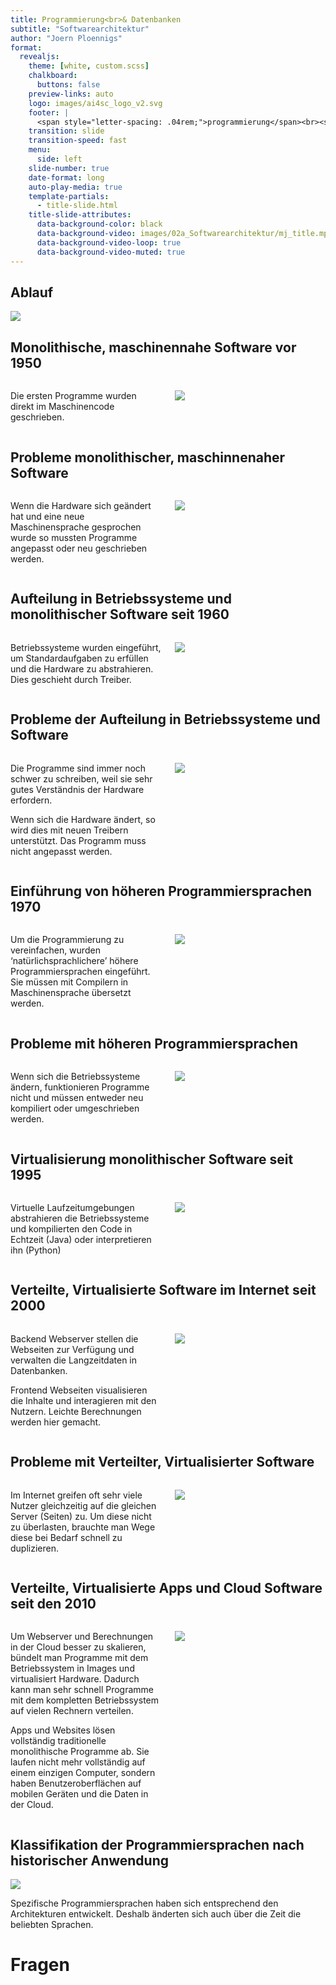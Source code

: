 ```yaml
---
title: Programmierung<br>& Datenbanken
subtitle: "Softwarearchitektur"
author: "Joern Ploennigs"
format:
  revealjs:
    theme: [white, custom.scss]
    chalkboard: 
      buttons: false
    preview-links: auto
    logo: images/ai4sc_logo_v2.svg
    footer: |
      <span style="letter-spacing: .04rem;">programmierung</span><br><span style="letter-spacing: .0rem;">und datenbanken</span>
    transition: slide
    transition-speed: fast
    menu:
      side: left
    slide-number: true
    date-format: long
    auto-play-media: true
    template-partials:
      - title-slide.html
    title-slide-attributes:
      data-background-color: black
      data-background-video: images/02a_Softwarearchitektur/mj_title.mp4
      data-background-video-loop: true
      data-background-video-muted: true
---
```



## Ablauf

![](images/partA_2.svg)


## Monolithische, maschinennahe Software vor 1950

:::: {.columns}
::: {.column width="50%"}
Die ersten Programme wurden direkt im Maschinencode geschrieben.
:::
::: {.column width="50%"}
![](images/02a_Softwarearchitektur/archi_1.svg){fig-align="center"}
:::
::::




## Probleme monolithischer, maschinnenaher Software

:::: {.columns}
::: {.column width="50%"}
Wenn die Hardware sich geändert hat und eine neue Maschinensprache gesprochen wurde so mussten Programme angepasst oder neu geschrieben werden.
:::
::: {.column width="50%"}
![](images/02a_Softwarearchitektur/archi_2.svg){fig-align="center"}
:::
::::



## Aufteilung in Betriebssysteme und monolithischer Software seit 1960

:::: {.columns}
::: {.column width="50%"}
Betriebssysteme wurden eingeführt, um Standardaufgaben zu erfüllen und die Hardware zu abstrahieren. Dies geschieht durch Treiber.
:::
::: {.column width="50%"}
![](images/02a_Softwarearchitektur/archi_3.svg){fig-align="center"}
:::
::::



## Probleme der Aufteilung in Betriebssysteme und Software

:::: {.columns}
::: {.column width="50%"}
Die Programme sind immer noch schwer zu schreiben, weil sie sehr gutes Verständnis der Hardware erfordern.

Wenn sich die Hardware ändert, so wird dies mit neuen Treibern unterstützt. Das Programm muss nicht angepasst werden.
:::
::: {.column width="50%"}
![](images/02a_Softwarearchitektur/archi_4.svg){fig-align="center"}
:::
::::



## Einführung von höheren Programmiersprachen 1970

:::: {.columns}
::: {.column width="50%"}
Um die Programmierung zu vereinfachen, wurden ‘natürlichsprachlichere’ höhere Programmiersprachen eingeführt. Sie müssen mit Compilern in Maschinensprache übersetzt werden.
:::
::: {.column width="50%"}
![](images/02a_Softwarearchitektur/archi_5.svg){fig-align="center"}
:::
::::


## Probleme mit höheren Programmiersprachen

:::: {.columns}
::: {.column width="50%"}
Wenn sich die Betriebssysteme ändern, funktionieren Programme nicht und müssen entweder neu kompiliert oder umgeschrieben werden.
:::
::: {.column width="50%"}
![](images/02a_Softwarearchitektur/archi_6.svg){fig-align="center"}
:::
::::



## Virtualisierung monolithischer Software seit 1995

:::: {.columns}
::: {.column width="50%"}
Virtuelle Laufzeitumgebungen abstrahieren die Betriebssysteme und kompilierten den Code in Echtzeit (Java) oder interpretieren ihn (Python)
:::
::: {.column width="50%"}
![](images/02a_Softwarearchitektur/archi_7.svg){fig-align="center"}
:::
::::



## Verteilte, Virtualisierte Software im Internet seit 2000

:::: {.columns}
::: {.column width="50%"}
Backend Webserver stellen  die Webseiten zur Verfügung und verwalten die Langzeitdaten  in Datenbanken.

Frontend Webseiten visualisieren die Inhalte und interagieren mit den Nutzern. Leichte Berechnungen werden hier gemacht.
:::
::: {.column width="50%"}
![](images/02a_Softwarearchitektur/archi_8.svg){fig-align="center"}
:::
::::




## Probleme mit Verteilter, Virtualisierter Software

:::: {.columns}
::: {.column width="50%"}
Im Internet greifen oft sehr viele Nutzer gleichzeitig auf die gleichen Server (Seiten) zu. Um diese nicht zu überlasten, brauchte man Wege diese bei Bedarf schnell zu duplizieren.
:::
::: {.column width="50%"}
![](images/02a_Softwarearchitektur/archi_9.svg){fig-align="center"}
:::
::::



## Verteilte, Virtualisierte Apps und Cloud Software seit den 2010

:::: {.columns}
::: {.column width="50%"}
Um Webserver und Berechnungen in der Cloud besser zu skalieren, bündelt man Programme mit dem Betriebssystem in Images und virtualisiert Hardware. Dadurch kann man sehr schnell Programme mit dem kompletten Betriebssystem auf vielen Rechnern verteilen.

Apps und Websites lösen vollständig traditionelle monolithische Programme ab. Sie laufen nicht mehr vollständig auf einem einzigen Computer, sondern haben Benutzeroberflächen auf mobilen Geräten und die Daten in der Cloud.
:::
::: {.column width="50%"}
![](images/02a_Softwarearchitektur/archi_10.svg){fig-align="center"}
:::
::::



## Klassifikation der Programmiersprachen nach historischer Anwendung

![](images/02a_Softwarearchitektur/archi_11.svg)

Spezifische Programmiersprachen haben sich entsprechend den Architekturen entwickelt. Deshalb änderten sich auch über die Zeit die beliebten Sprachen.



# Fragen {background="#000" background-video="images/mj_questions.mp4" background-video-loop="true" background-video-muted="true"} 
